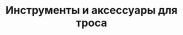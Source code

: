 ---
id: 5
title: "Инструменты и аксессуары для троса"
image : "./wireline-tools-accessories.png"
---